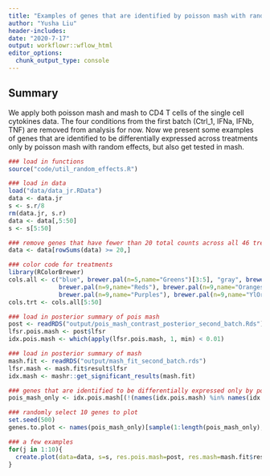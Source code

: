 ```yaml
---
title: "Examples of genes that are identified by poisson mash with random effects only"
author: "Yusha Liu"
header-includes:
date: "2020-7-17"
output: workflowr::wflow_html
editor_options:
  chunk_output_type: console
---
```


## Summary
We apply both poisson mash and mash to CD4 T cells of the single cell cytokines data. The four conditions from the first batch (Ctrl_1, IFNa, IFNb, TNF) are removed from analysis for now. Now we present some examples of genes that are identified to be differentially expressed across treatments only by poisson mash with random effects, but also get tested in mash. 
```r
### load in functions
source("code/util_random_effects.R")

### load in data
load("data/data_jr.RData")
data <- data.jr
s <- s.r/8
rm(data.jr, s.r)
data <- data[,5:50]
s <- s[5:50]

### remove genes that have fewer than 20 total counts across all 46 treatments
data <- data[rowSums(data) >= 20,]

### color code for treatments
library(RColorBrewer)
cols.all <- c("blue", brewer.pal(n=5,name="Greens")[3:5], "gray", brewer.pal(n=9,name="PuRd"), 
              brewer.pal(n=9,name="Reds"), brewer.pal(n=9,name="Oranges"),
              brewer.pal(n=9,name="Purples"), brewer.pal(n=9,name="YlOrRd"))
cols.trt <- cols.all[5:50]

### load in posterior summary of pois mash
post <- readRDS("output/pois_mash_contrast_posterior_second_batch.Rds")
lfsr.pois.mash <- post$lfsr
idx.pois.mash <- which(apply(lfsr.pois.mash, 1, min) < 0.01)

### load in posterior summary of mash
mash.fit <- readRDS("output/mash_fit_second_batch.rds")
lfsr.mash <- mash.fit$result$lfsr
idx.mash <- mashr::get_significant_results(mash.fit)

### genes that are identified to be differentially expressed only by poisson mash, but also get tested in mash
pois_mash_only <- idx.pois.mash[(!(names(idx.pois.mash) %in% names(idx.mash))) & (names(idx.pois.mash) %in% rownames(lfsr.mash))]

### randomly select 10 genes to plot
set.seed(500)
genes.to.plot <- names(pois_mash_only)[sample(1:length(pois_mash_only), 10, replace = FALSE)]

```


```r
### a few examples
for(j in 1:10){
  create.plot(data=data, s=s, res.pois.mash=post, res.mash=mash.fit$result, genename=genes.to.plot[j], cols.trt=cols.trt)
}

```
